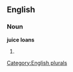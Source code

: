 
==English==

===Noun===
'''juice loans'''

# {{plural of|[[juice loan]]}}

[[Category:English plurals]]